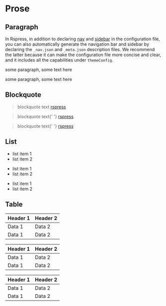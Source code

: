 # Prose

## Paragraph

In Rspress, in addition to declaring [nav](https://rspress.rs/api/config/config-theme.html#nav) and [sidebar](https://rspress.rs/api/config/config-theme.html#sidebar) in the configuration file, you can also automatically generate the navigation bar and sidebar by declaring the `_nav.json` and `_meta.json` description files. We recommend the latter because it can make the configuration file more concise and clear, and it includes all the capabilities under `themeConfig`.

<p>some paragraph, some text here</p>

<p className="rp-not-doc">some paragraph, some text here</p>

## Blockquote

> blockquote text [rspress](https://rspress.rs)

<blockquote>
  <p>
    <span>blockquote text</span>{' '}
    <a href="https://rspress.rs" target="_blank">
      <span>rspress</span>
    </a>
  </p>
</blockquote>

<blockquote className="rp-not-doc">
  <p>
    <span>blockquote text</span>{' '}
    <a href="https://rspress.rs" target="_blank">
      <span>rspress</span>
    </a>
  </p>
</blockquote>

## List

- list item 1
- list item 2

<ul>
  <li>list item 1</li>
  <li>list item 2</li>
</ul>

<div className="rp-not-doc">
  <ul>
    <li>list item 1</li>
    <li>list item 2</li>
  </ul>
</div>

## Table

| Header 1 | Header 2 |
| -------- | -------- |
| Data 1   | Data 2   |
| Data 1   | Data 2   |

<table>
  <thead>
    <tr>
      <th>Header 1</th>
      <th>Header 2</th>
    </tr>
  </thead>
  <tbody>
    <tr>
      <td>Data 1</td>
      <td>Data 2</td>
    </tr>
    <tr>
      <td>Data 1</td>
      <td>Data 2</td>
    </tr>
  </tbody>
</table>

<div className="rp-not-doc">
  <table>
    <thead>
      <tr>
        <th>Header 1</th>
        <th>Header 2</th>
      </tr>
    </thead>
    <tbody>
      <tr>
        <td>Data 1</td>
        <td>Data 2</td>
      </tr>
      <tr>
        <td>Data 1</td>
        <td>Data 2</td>
      </tr>
    </tbody>
  </table>
</div>
